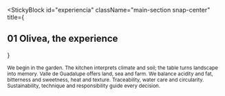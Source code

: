 
<StickyBlock
  id="experiencia"
  className="main-section snap-center"
  title={<Reveal preset="left" distance={36}><h2 className="text-2xl md:text-4xl font-semibold">01 Olivea, the experience</h2></Reveal>}
>
  <Sub id="origen" preset="blur-up">
    We begin in the garden. The kitchen interprets climate and soil; the table turns landscape into memory.
  </Sub>

  <Sub id="equilibrio" preset="up">
    Valle de Guadalupe offers land, sea and farm. We balance acidity and fat, bitterness and sweetness, heat and texture.
  </Sub>

  <ParallaxImage src="/images/farm/garden.jpg" alt="Garden" heightVh={46} speed={0.22} />

  <Sub id="valores" preset="fade">
    Traceability, water care and circularity. Sustainability, technique and responsibility guide every decision.
  </Sub>
</StickyBlock>
